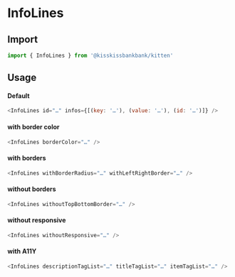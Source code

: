 
<Meta title="Molecules/InfoLines" component={InfoLines} />

# InfoLines

## Import

```js
import { InfoLines } from '@kisskissbankbank/kitten'
```

## Usage

<Canvas>
  <Story name="InfoLines" story={stories.Default} />
</Canvas>

#### Default

```js
<InfoLines id="…" infos={[(key: '…'), (value: '…'), (id: '…')]} />
```

#### with border color

```js
<InfoLines borderColor="…" />
```

#### with borders

```js
<InfoLines withBorderRadius="…" withLeftRightBorder="…" />
```

#### without borders

```js
<InfoLines withoutTopBottomBorder="…" />
```

#### without responsive

```js
<InfoLines withoutResponsive="…" />
```

#### with A11Y

```js
<InfoLines descriptionTagList="…" titleTagList="…" itemTagList="…" />
```

